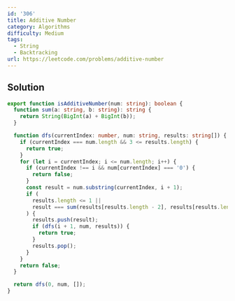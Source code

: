 ```yaml
---
id: '306'
title: Additive Number
category: Algorithms
difficulty: Medium
tags:
  - String
  - Backtracking
url: https://leetcode.com/problems/additive-number
---
```


## Solution

```typescript showLineNumbers
export function isAdditiveNumber(num: string): boolean {
  function sum(a: string, b: string): string {
    return String(BigInt(a) + BigInt(b));
  }

  function dfs(currentIndex: number, num: string, results: string[]) {
    if (currentIndex === num.length && 3 <= results.length) {
      return true;
    }
    for (let i = currentIndex; i <= num.length; i++) {
      if (currentIndex !== i && num[currentIndex] === '0') {
        return false;
      }
      const result = num.substring(currentIndex, i + 1);
      if (
        results.length <= 1 ||
        result === sum(results[results.length - 2], results[results.length - 1])
      ) {
        results.push(result);
        if (dfs(i + 1, num, results)) {
          return true;
        }
        results.pop();
      }
    }
    return false;
  }

  return dfs(0, num, []);
}
```
